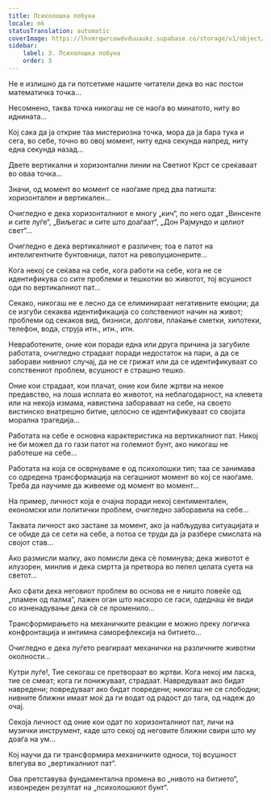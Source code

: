 ```yaml
---
title: Психолошка побуна
locale: mk
statusTranslation: automatic
coverImage: https://lhvmrqwrcowdvduuaukz.supabase.co/storage/v1/object/public/strapi-uploads/small_cover-tratado-de-psicologia-revolucionaria.webp-5e15e1cec4e0ebebcde5d7fc7565d8fd.webp
sidebar:
    label: 3. Психолошка побуна
    order: 3
---
```

Не е излишно да ги потсетиме нашите читатели дека во нас постои математичка точка...

Несомнено, таква точка никогаш не се наоѓа во минатото, ниту во иднината...

Кој сака да ја открие таа мистериозна точка, мора да ја бара тука и сега, во себе, точно во овој момент, ниту една секунда напред, ниту една секунда назад...

Двете вертикални и хоризонтални линии на Светиот Крст се среќаваат во оваа точка...

Значи, од момент во момент се наоѓаме пред два патишта: хоризонтален и вертикален...

Очигледно е дека хоризонталниот е многу „кич“, по него одат „Винсенте и сите луѓе“, „Виљегас и сите што доаѓаат“, „Дон Рајмундо и целиот свет“...

Очигледно е дека вертикалниот е различен; тоа е патот на интелигентните бунтовници, патот на револуционерите...

Кога некој се сеќава на себе, кога работи на себе, кога не се идентификува со сите проблеми и тешкотии во животот, тој всушност оди по вертикалниот пат...

Секако, никогаш не е лесно да се елиминираат негативните емоции; да се изгуби секаква идентификација со сопствениот начин на живот; проблеми од секаков вид, бизниси, долгови, плаќање сметки, хипотеки, телефон, вода, струја итн., итн., итн.

Невработените, оние кои поради една или друга причина ја загубиле работата, очигледно страдаат поради недостаток на пари, а да се заборави нивниот случај, да не се грижат или да се идентификуваат со сопствениот проблем, всушност е страшно тешко.

Оние кои страдаат, кои плачат, оние кои биле жртви на некое предавство, на лоша исплата во животот, на неблагодарност, на клевета или на некоја измама, навистина забораваат на себе, на своето вистинско внатрешно битие, целосно се идентификуваат со својата морална трагедија...

Работата на себе е основна карактеристика на вертикалниот пат. Никој не би можел да го гази патот на големиот бунт, ако никогаш не работеше на себе...

Работата на која се осврнуваме е од психолошки тип; таа се занимава со одредена трансформација на сегашниот момент во кој се наоѓаме. Треба да научиме да живееме од момент во момент...

На пример, личност која е очајна поради некој сентиментален, економски или политички проблем, очигледно заборавила на себе...

Таквата личност ако застане за момент, ако ја набљудува ситуацијата и се обиде да се сети на себе, а потоа се труди да ја разбере смислата на својот став...

Ако размисли малку, ако помисли дека сè поминува; дека животот е илузорен, минлив и дека смртта ја претвора во пепел целата суета на светот...

Ако сфати дека неговиот проблем во основа не е ништо повеќе од „пламен од палма“, лажен оган што наскоро се гаси, одеднаш ќе види со изненадување дека сè се променило...

Трансформирањето на механичките реакции е можно преку логичка конфронтација и интимна саморефлексија на битието...

Очигледно е дека луѓето реагираат механички на различните животни околности...

Кутри луѓе!, Тие секогаш се претвораат во жртви. Кога некој им ласка, тие се смеат; кога ги понижуваат, страдаат. Навредуваат ако бидат навредени; повредуваат ако бидат повредени; никогаш не се слободни; нивните ближни имаат моќ да ги водат од радост до тага, од надеж до очај.

Секоја личност од оние кои одат по хоризонталниот пат, личи на музички инструмент, каде што секој од неговите ближни свири што му доаѓа на ум...

Кој научи да ги трансформира механичките односи, тој всушност влегува во „вертикалниот пат“.

Ова претставува фундаментална промена во „нивото на битието“, извонреден резултат на „психолошкиот бунт“.

